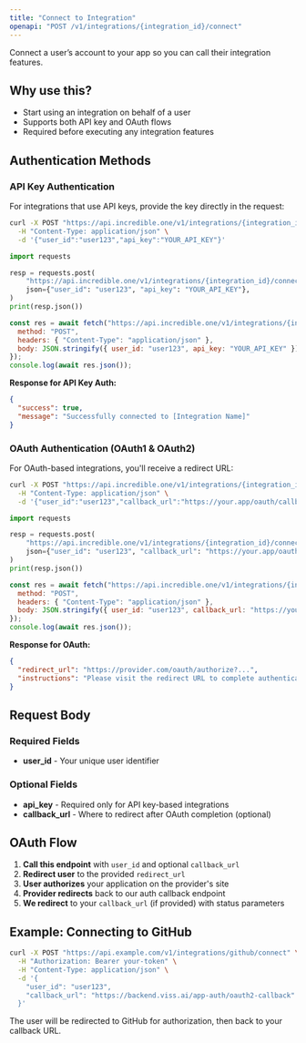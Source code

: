 ```yaml
---
title: "Connect to Integration"
openapi: "POST /v1/integrations/{integration_id}/connect"
---
```


Connect a user’s account to your app so you can call their integration features.

## Why use this?
- Start using an integration on behalf of a user
- Supports both API key and OAuth flows
- Required before executing any integration features

## Authentication Methods

### API Key Authentication
For integrations that use API keys, provide the key directly in the request:

<CodeGroup>

```bash
curl -X POST "https://api.incredible.one/v1/integrations/{integration_id}/connect" \
  -H "Content-Type: application/json" \
  -d '{"user_id":"user123","api_key":"YOUR_API_KEY"}'
```

```python
import requests

resp = requests.post(
    "https://api.incredible.one/v1/integrations/{integration_id}/connect",
    json={"user_id": "user123", "api_key": "YOUR_API_KEY"},
)
print(resp.json())
```

```javascript
const res = await fetch("https://api.incredible.one/v1/integrations/{integration_id}/connect", {
  method: "POST",
  headers: { "Content-Type": "application/json" },
  body: JSON.stringify({ user_id: "user123", api_key: "YOUR_API_KEY" })
});
console.log(await res.json());
```

</CodeGroup>

**Response for API Key Auth:**
```json
{
  "success": true,
  "message": "Successfully connected to [Integration Name]"
}
```

### OAuth Authentication (OAuth1 & OAuth2)
For OAuth-based integrations, you'll receive a redirect URL:

<CodeGroup>

```bash
curl -X POST "https://api.incredible.one/v1/integrations/{integration_id}/connect" \
  -H "Content-Type: application/json" \
  -d '{"user_id":"user123","callback_url":"https://your.app/oauth/callback"}'
```

```python
import requests

resp = requests.post(
    "https://api.incredible.one/v1/integrations/{integration_id}/connect",
    json={"user_id": "user123", "callback_url": "https://your.app/oauth/callback"},
)
print(resp.json())
```

```javascript
const res = await fetch("https://api.incredible.one/v1/integrations/{integration_id}/connect", {
  method: "POST",
  headers: { "Content-Type": "application/json" },
  body: JSON.stringify({ user_id: "user123", callback_url: "https://your.app/oauth/callback" })
});
console.log(await res.json());
```

</CodeGroup>

**Response for OAuth:**
```json
{
  "redirect_url": "https://provider.com/oauth/authorize?...",
  "instructions": "Please visit the redirect URL to complete authentication"
}
```

## Request Body

### Required Fields
- **user_id** - Your unique user identifier

### Optional Fields  
- **api_key** - Required only for API key-based integrations
- **callback_url** - Where to redirect after OAuth completion (optional)

## OAuth Flow

1. **Call this endpoint** with `user_id` and optional `callback_url`
2. **Redirect user** to the provided `redirect_url`
3. **User authorizes** your application on the provider's site
4. **Provider redirects** back to our auth callback endpoint
5. **We redirect** to your `callback_url` (if provided) with status parameters

 

## Example: Connecting to GitHub

```bash
curl -X POST "https://api.example.com/v1/integrations/github/connect" \
  -H "Authorization: Bearer your-token" \
  -H "Content-Type: application/json" \
  -d '{
    "user_id": "user123",
    "callback_url": "https://backend.viss.ai/app-auth/oauth2-callback"
  }'
```

The user will be redirected to GitHub for authorization, then back to your callback URL.
